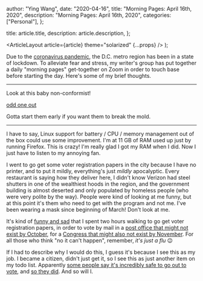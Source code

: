 
  author: "Ying Wang",
  date: "2020-04-16",
  title: "Morning Pages: April 16th, 2020",
  description: "Morning Pages: April 16th, 2020",
  categories: ["Personal"],
};

  title: article.title,
  description: article.description,
};

  <ArticleLayout article={article} theme="solarized" {...props} />
);

Due to the [coronavirus
pandemic](https://en.wikipedia.org/wiki/2019-20_coronavirus_pandemic), the D.C.
metro region has been in a state of lockdown. To alleviate fear and stress, my
writer's group has put together a daily "morning pages" get-together on Zoom in
order to touch base before starting the day. Here's some of my brief thoughts.

---

Look at this baby non-conformist!

[odd one out](/img/posts/2020/04/16/morning_pages.png)

Gotta start them early if you want them to break the mold.

---

I have to say, Linux support for battery / CPU / memory management out of the
box could use some improvement. I'm at 11 GB of RAM used up just by running
Firefox. This is crazy! I'm really glad I got my RAM when I did. Now I just have
to listen to my annoying fan.

I went to go get some voter registration papers in the city because I have no
printer, and to put it mildly, everything's just _mildly_ apocalyptic. Every
restaurant is saying how they deliver here, I didn't know Verizon had steel
shutters in one of the wealthiest hoods in the region, and the government
building is almost deserted and only populated by homeless people (who were very
polite by the way). People were kind of looking at me funny, but at this point
it's them who need to get with the program and not me. I've been wearing a mask
since beginning of March! Don't look at me.

It's kind of [funny and sad](https://www.reddit.com/r/FunnyandSad/) that I spent
two hours walking to go get voter registration papers, in order to vote by mail
in a [post office that might not exist by
October](https://www.cbsnews.com/news/united-states-postal-service-post-office-money-october-coronavirus-pandemic/),
for a [Congress that might also not exist by
November](https://www.cbsnews.com/news/trump-threatens-to-adjourn-congress-it-would-be-unprecedented/).
For all those who think "no it can't happen", remember, _it's just a flu_ :wink:

If I had to describe why I would do this, I guess it's because I see this as my
job. I became a citizen, didn't just get it, so I see this as just another item
on my todo list. Apparently [some people say it's incredibly safe to go out to
vote](https://talkingpointsmemo.com/news/wisconsin-speaker-robin-vos-2020-elections),
and [so they did](https://www.bbc.com/news/world-us-canada-52279608). And so
will I.
